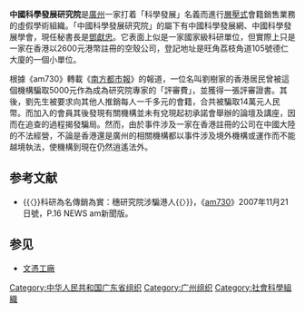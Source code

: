 '''中國科學發展研究院'''是[[廣州|廣州]]一家打着「科學發展」名義而進行[[層壓式|層壓式]]會籍銷售業務的虛假學術組織。「中國科學發展研究院」的屬下有中國科學發展網、中國科學發展學會，現任秘書長是[[鄧獻忠|鄧獻忠]]。它表面上似是一家國家級科研單位，但實際上只是一家在香港以2600元港幣註冊的空殼公司，登記地址是旺角荔枝角道105號德仁大廈的一個小單位。

根據《am730》轉載《[[南方都市報|南方都市報]]》的報道，一位名叫劉樹家的香港居民曾被這個機構騙取5000元作為成為研究院專家的「評審費」，並獲得一張評審證書。其後，劉先生被要求向其他人推銷每人一千多元的會籍，合共被騙取14萬元人民幣。而加入的會員其後發現有關機構並未有兌現起初承諾會舉辦的論壇及講座，因而在追查的過程揭發騙局。然而，由於事件涉及一家在香港註冊的公司在中國大陸的不法經營，不論是香港還是廣州的相關機構都以事件涉及境外機構或運作而不能越境執法，使機構到現在仍然逍遙法外。

== 参考文献 ==
* {{〈}}科研為名傳銷為實：穗研究院涉騙港人{{〉}}，《[[am730|am730]]》2007年11月21日號，P.16 NEWS am新聞版。

== 参见 ==
* [[文憑工廠|文憑工廠]]

[[Category:中华人民共和国广东省组织|Category:中华人民共和国广东省组织]]
[[Category:广州组织|Category:广州组织]]
[[Category:社會科學組織|Category:社會科學組織]]